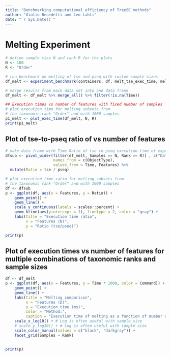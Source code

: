```yaml
---
title: "Benchmarking computational efficiency of TreeSE methods"
author: "Giulio Benedetti and Leo Lahti"
date: "`r Sys.Date()`"
---
```


# Melting Experiment

```r
# define sample size N and rank R for the plots
N <- 100
R <- "Order"
```


```r
# run benchmark on melting of tse and pseq with custom sample sizes
df_melt <- experiment_benchmark(containers, df, melt_tse_exec_time, melt_pseq_exec_time, sample_sizes)

# merge results from each data set into one data frame
df_melt <- df_melt %>% merge_all() %>% filter(!is.na(Time))
```



```r
## Execution times vs number of features with fixed number of samples
# plot execution time for melting subsets from
# the taxonomic rank "Order" and with 1000 samples 
p1_melt <- plot_exec_time(df_melt, N, R)
print(p1_melt)
```

## Plot of tse-to-pseq ratio of vs number of features

```r
# make data frame with Time Ratio of tse to pseq execution time of experiment
dfsub <- pivot_wider(filter(df_melt, Samples == N, Rank == R)[ , c("Dataset", "Time", "Features", "ObjectType")], 
                     names_from = c(ObjectType),
                     values_from = Time, Features) %>%
  mutate(Ratio = tse / pseq)

# plot execution time ratio for melting subsets from
# the taxonomic rank "Order" and with 1000 samples
df <- dfsub
p <- ggplot(df, aes(x = Features, y = Ratio)) + 
    geom_point() + 
    geom_line() + 
    scale_y_continuous(labels = scales::percent) + 
    geom_hline(aes(yintercept = 1), linetype = 2, color = "gray") + 
    labs(title = "Execution time ratio", 
         x = "Features (N)", 
         y = "Ratio (tse/pseq)") 

print(p)
```

## Plot of execution times vs number of features for multiple combinations of taxonomic ranks and sample sizes

```r
df <- df_melt 
p <- ggplot(df, aes(x = Features, y = Time * 1000, color = Command)) + 
    geom_point() + 
    geom_line() +
    labs(title = "Melting comparison",
         x = "Features (D)",
         y = "Execution time (ms)",
         color = "Method:",
         caption = "Execution time of melting as a function of number of features") +
    scale_x_log10() + # Log is often useful with sample size
    # scale_y_log10() + # Log is often useful with sample size
    scale_color_manual(values = c("black", "darkgray")) +
    facet_grid(Samples ~ Rank)
  

print(p)
```
